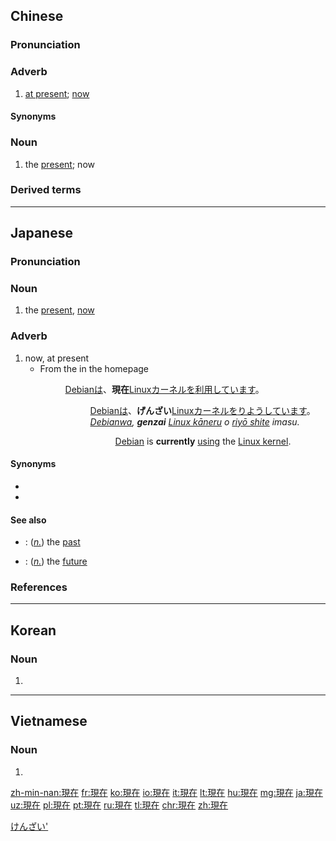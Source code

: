 {{also|现在}}
==Chinese==
{{zh-forms|s=现在|alt=見在-archaic}}

===Pronunciation===
{{zh-pron
|m=xiànzài
|ma=zh-xiànzài.ogg
|c=jin6 zoi6
|g=xien5 'cai5
|h=pfs=hien-chhai
|md=hiêng-câi
|mn=qz:hiān-chǎi/tw,xm,zz:hiān-chāi
|mn-t=hing7 zai6/hêng7 zai6/hiang7 zai6
|mn-t_note=hing7 zai6 - Chaozhou; hêng7 zai6 - Jieyang; hiang7 zai6 - Chaoyang, Puning, Huilai
|w=3hhi ze
|x=xian5 zai5
|cat=adv,n
}}

===Adverb===
{{zh-adv}}

# [[at present]]; [[now]]
#: {{zh-x|我 現在 沒有 辦法 工作。|There's no way I can work '''now'''.}}

====Synonyms====
{{zh-dial}}

===Noun===
{{zh-noun}}

# the [[present]]; now

===Derived terms===
{{zh-der|現在時}}

{{zh-cat|Time|Beginning}}

----

==Japanese==
{{ja-kanjitab|げん|ざい|yomi=on}}

===Pronunciation===
{{ja-pron|げんざい|acc=a|y=on|acc_ref=NHK}}

===Noun===
{{ja-noun|げんざい}}

# the [[present]], [[now]]

===Adverb===
{{ja-pos|げんざい|adverb}}

# now, at present
#* From the {{m|ja||[http://www.debian.org/intro/about.ja.html#what Debian とは一体何ですか?]|[http://www.debian.org/intro/about#what WHAT is Debian?]}} in the {{m|ja||[http://www.debian.org/intro/about.ja.html Debian について]|[http://www.debian.org/intro/about About Debian]}} homepage
#*: [[w:ja:Debian|Debian]]は、'''現在'''[[w:ja:Linuxカーネル|Linuxカーネル]]を[[利用する|利用して]]います。
#*:: [[w:ja:Debian|Debian]]は、'''げんざい'''[[w:ja:Linuxカーネル|Linuxカーネル]]を[[りようする|りようして]]います。
#*:: ''[[w:ja:Debian|Debian]]wa, '''genzai''' [[w:ja:Linuxカーネル|Linux kāneru]] o [[riyō suru|riyō shite]] imasu.''
#*::: [[w:Debian|Debian]] is '''currently''' [[use|using]] the [[w:Linux kernel|Linux kernel]].

====Synonyms====
* {{ja-r|今|いま}}
* {{ja-r|現時点|げんじてん}}

====See also====
* {{ja-r|過去|かこ}}: (''[[noun|n.]]'') the [[past]]
* {{ja-r|未来|みらい}}: (''[[noun|n.]]'') the [[future]]

===References===
<references />

[[Category:Japanese basic words|けんざい']]

----

==Korean==
{{ko-hanjatab}}

===Noun===
{{ko-noun|hangeul=현재}}

# {{hanja form of|현재|the [[present]] time}}

----

==Vietnamese==
{{vi-hantutab}}

===Noun===
{{vi-hantu}}

# {{han tu form of|hiện tại|the [[present]]}}

[[zh-min-nan:現在]]
[[fr:現在]]
[[ko:現在]]
[[io:現在]]
[[it:現在]]
[[lt:現在]]
[[hu:現在]]
[[mg:現在]]
[[ja:現在]]
[[uz:現在]]
[[pl:現在]]
[[pt:現在]]
[[ru:現在]]
[[tl:現在]]
[[chr:現在]]
[[zh:現在]]